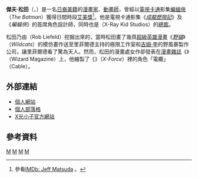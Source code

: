 '''傑夫·松田'''（{{lang-en|Jeff Matsuda}}，{{bd|1970年||||catIdx=M}}）是一名[[日裔美國人|日裔美籍]]的[[漫畫家|漫畫家]]、[[動畫師|動畫師]]，曾經以[[電視動畫|電視卡通]]影集[[蝙蝠俠|蝙蝠俠]]（''The Batman''）獲得日間時段[[艾美獎|艾美獎]]<ref>參看{{en}}[http://www.imdb.com/name/nm1598254/awards IMDb: Jeff Matsuda] {{Wayback|url=http://www.imdb.com/name/nm1598254/awards |date=20160322190839 }}。</ref>。他是電視卡通影集《''[[成龍歷險記|成龍歷險記]]''》及《''蝙蝠俠''》的首席角色設計師，同時也是{{link-en|X光小子工作室|X-Ray Kid Studios}}（X-Ray Kid Studios）的[[總裁|總裁]]。

松田乃由{{link-en|羅布·里菲爾德|Rob Liefeld}}（Rob Liefeld）挖掘出來的，當時松田畫了幾頁[[超級英雄漫畫|超級英雄漫畫]]《''[[野貓|野貓]]''》（''Wildcats''）的模仿畫作送至里菲爾德主持的極限工作室和[[吉姆·李|吉姆·李]]的野風暴製作公司，讓里菲爾德看了驚為天人。然而，松田的漫畫處女作卻發表在[[漫畫雜誌|漫畫雜誌]]《{{link-en|嚮導雜誌|Wizard (magazine)}}》（Wizard Magazine）上，他繪製了《''{{link-en|X力量|X-Force}}''》（''X-Force''）裡的角色「電纜」（Cable）。

== 外部連結 ==
* [https://web.archive.org/web/20120113192130/http://jeffmatsuda.com/ 個人網站]
* [http://jeffmatsuda.blogspot.com/ 個人部落格] {{Wayback|url=http://jeffmatsuda.blogspot.com/ |date=20201116204626 }}
* [http://www.x-raykid.com/ X光小子官方網站] {{Wayback|url=http://www.x-raykid.com/ |date=20201111223826 }}

== 參考資料 ==
{{reflist}}

[[Category:美國漫畫家|M]]
[[Category:美國動畫師|M]]
[[Category:在世人物|M]]
[[Category:日本裔美国人|M]]